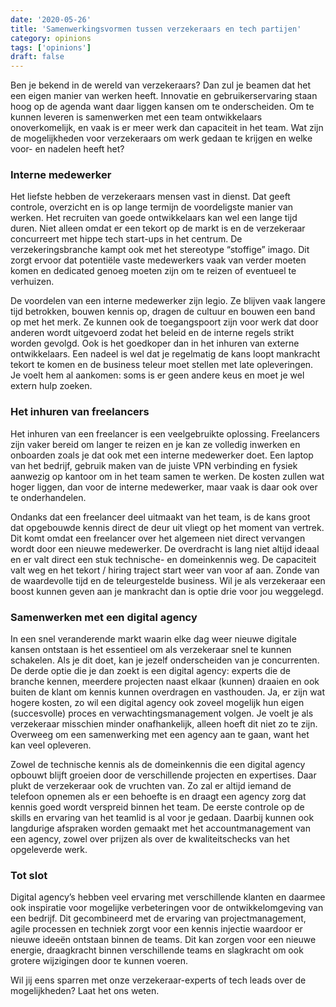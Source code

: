 ```yaml
---
date: '2020-05-26'
title: 'Samenwerkingsvormen tussen verzekeraars en tech partijen'
category: opinions
tags: ['opinions']
draft: false
---
```


Ben je bekend in de wereld van verzekeraars? Dan zul je beamen dat het een eigen manier van werken heeft. Innovatie en gebruikerservaring staan hoog op de agenda want daar liggen kansen om te onderscheiden. Om te kunnen leveren is samenwerken met een team ontwikkelaars onoverkomelijk, en vaak is er meer werk dan capaciteit in het team. Wat zijn de mogelijkheden voor verzekeraars om werk gedaan te krijgen en welke voor- en nadelen heeft het?

### Interne medewerker

Het liefste hebben de verzekeraars mensen vast in dienst. Dat geeft controle, overzicht en is op lange termijn de voordeligste manier van werken. Het recruiten van goede ontwikkelaars kan wel een lange tijd duren. Niet alleen omdat er een tekort op de markt is en de verzekeraar concurreert met hippe tech start-ups in het centrum. De verzekeringsbranche kampt ook met het stereotype “stoffige” imago. Dit zorgt ervoor dat potentiële vaste medewerkers vaak van verder moeten komen en dedicated genoeg moeten zijn om te reizen of eventueel te verhuizen.

De voordelen van een interne medewerker zijn legio. Ze blijven vaak langere tijd betrokken, bouwen kennis op, dragen de cultuur en bouwen een band op met het merk. Ze kunnen ook de toegangspoort zijn voor werk dat door anderen wordt uitgevoerd zodat het beleid en de interne regels strikt worden gevolgd. Ook is het goedkoper dan in het inhuren van externe ontwikkelaars. Een nadeel is wel dat je regelmatig de kans loopt mankracht tekort te komen en de business teleur moet stellen met late opleveringen. Je voelt hem al aankomen: soms is er geen andere keus en moet je wel extern hulp zoeken.

### Het inhuren van freelancers

Het inhuren van een freelancer is een veelgebruikte oplossing. Freelancers zijn vaker bereid om langer te reizen en je kan ze volledig inwerken en onboarden zoals je dat ook met een interne medewerker doet. Een laptop van het bedrijf, gebruik maken van de juiste VPN verbinding en fysiek aanwezig op kantoor om in het team samen te werken. De kosten zullen wat hoger liggen, dan voor de interne medewerker, maar vaak is daar ook over te onderhandelen.

Ondanks dat een freelancer deel uitmaakt van het team, is de kans groot dat opgebouwde kennis direct de deur uit vliegt op het moment van vertrek. Dit komt omdat een freelancer over het algemeen niet direct vervangen wordt door een nieuwe medewerker. De overdracht is lang niet altijd ideaal en er valt direct een stuk technische- en domeinkennis weg. De capaciteit valt weg en het tekort / hiring traject start weer van voor af aan. Zonde van de waardevolle tijd en de teleurgestelde business. Wil je als verzekeraar een boost kunnen geven aan je mankracht dan is optie drie voor jou weggelegd.

### Samenwerken met een digital agency

In een snel veranderende markt waarin elke dag weer nieuwe digitale kansen ontstaan is het essentieel om als verzekeraar snel te kunnen schakelen. Als je dit doet, kan je jezelf onderscheiden van je concurrenten. De derde optie die je dan zoekt is een digital agency: experts die de branche kennen, meerdere projecten naast elkaar (kunnen) draaien en ook buiten de klant om kennis kunnen overdragen en vasthouden. Ja, er zijn wat hogere kosten, zo wil een digital agency ook zoveel mogelijk hun eigen (succesvolle) proces en verwachtingsmanagement volgen. Je voelt je als verzekeraar misschien minder onafhankelijk, alleen hoeft dit niet zo te zijn. Overweeg om een samenwerking met een agency aan te gaan, want het kan veel opleveren.

Zowel de technische kennis als de domeinkennis die een digital agency opbouwt blijft groeien door de verschillende projecten en expertises. Daar plukt de verzekeraar ook de vruchten van. Zo zal er altijd iemand de telefoon opnemen als er een behoefte is en draagt een agency zorg dat kennis goed wordt verspreid binnen het team. De eerste controle op de skills en ervaring van het teamlid is al voor je gedaan. Daarbij kunnen ook langdurige afspraken worden gemaakt met het accountmanagement van een agency, zowel over prijzen als over de kwaliteitschecks van het opgeleverde werk.

### Tot slot

Digital agency’s hebben veel ervaring met verschillende klanten en daarmee ook inspiratie voor mogelijke verbeteringen voor de ontwikkelomgeving van een bedrijf. Dit gecombineerd met de ervaring van projectmanagement, agile processen en techniek zorgt voor een kennis injectie waardoor er nieuwe ideeën ontstaan binnen de teams. Dit kan zorgen voor een nieuwe energie, draagkracht binnen verschillende teams en slagkracht om ook grotere wijzigingen door te kunnen voeren.

Wil jij eens sparren met onze verzekeraar-experts of tech leads over de mogelijkheden? Laat het ons weten.
